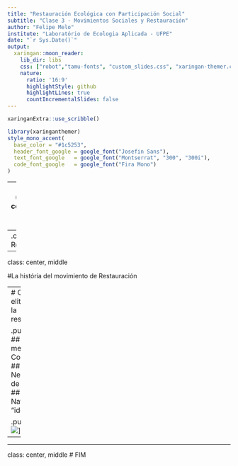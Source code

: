 ```yaml
---
title: "Restauración Ecológica con Participación Social"
subtitle: "Clase 3 - Movimientos Sociales y Restauración"
author: "Felipe Melo"
institute: "Laboratório de Ecologia Aplicada - UFPE"
date: "`r Sys.Date()`"
output:
  xaringan::moon_reader:
    lib_dir: libs
    css: ["robot","tamu-fonts", "custom_slides.css", "xaringan-themer.css"]
    nature:
      ratio: '16:9'
      highlightStyle: github
      highlightLines: true
      countIncrementalSlides: false
---
```


```r
xaringanExtra::use_scribble()
```   

```r

library(xaringanthemer)
style_mono_accent(
  base_color = "#1c5253",
  header_font_google = google_font("Josefin Sans"),
  text_font_google   = google_font("Montserrat", "300", "300i"),
  code_font_google   = google_font("Fira Mono")
)
```

---
background-image: url(https://orionmagazine.org/wp-content/uploads/2014/01/rewilding-1-768x524.jpg)
background-size: cover
class: center, middle

--
.content-box-grey[
#"Rewilding or Restore?"
### fuente: [Orion](https://orionmagazine.org/article/the-great-rewilding/)
]

---
class: center,  middle

#La história del movimiento de Restauración

---
# Orígenes elitistas de la restauración

.pull-left[
## Clases medias
## Consumo
## Negación de la "urbe"
## Naturaleza "ideal"
]

.pull-right[
<img src=https://minsblogweb.files.wordpress.com/2018/01/rhodopi-colour.jpg?w=1140&h=803>
]

---


---
class: center, middle
# FIM
